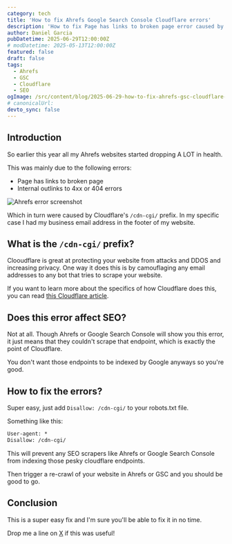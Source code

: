 ```yaml
---
category: tech
title: 'How to fix Ahrefs Google Search Console Cloudflare errors'
description: 'How to fix Page has links to broken page error caused by Cloudflare /cdn-cgi/'
author: Daniel Garcia
pubDatetime: 2025-06-29T12:00:00Z
# modDatetime: 2025-05-13T12:00:00Z
featured: false
draft: false
tags:
  - Ahrefs
  - GSC
  - Cloudflare
  - SEO
ogImage: /src/content/blog/2025-06-29-how-to-fix-ahrefs-gsc-cloudflare-errors/cover.png
# canonicalUrl:
devto_sync: false
---
```



## Introduction

So earlier this year all my Ahrefs websites started dropping A LOT in health.

This was mainly due to the following errors:

- Page has links to broken page
- Internal outlinks to 4xx or 404 errors

![Ahrefs error screenshot](./ahrefs-error.png)

Which in turn were caused by Cloudflare's `/cdn-cgi/` prefix. In my specific case I had my business email address in the footer of my website.

## What is the `/cdn-cgi/` prefix?

Clooudflare is great at protecting your website from attacks and DDOS and increasing privacy. One way it does this is by camouflaging any email addresses to any bot that tries to scrape your website.

If you want to learn more about the specifics of how Cloudflare does this, you can read [this Cloudflare article](https://developers.cloudflare.com/fundamentals/reference/cdn-cgi-endpoint/).

## Does this error affect SEO?

Not at all. Though Ahrefs or Google Search Console will show you this error, it just means that they couldn't scrape that endpoint, which is exactly the point of Cloudflare.

You don't want those endpoints to be indexed by Google anyways so you're good.

## How to fix the errors?

Super easy, just add `Disallow: /cdn-cgi/` to your robots.txt file.

Something like this:

```txt
User-agent: *
Disallow: /cdn-cgi/
```

This will prevent any SEO scrapers like Ahrefs or Google Search Console from indexing those pesky cloudflare endpoints.

Then trigger a re-crawl of your website in Ahrefs or GSC and you should be good to go.

<WebsiteDesignCTA client:visible />

## Conclusion

This is a super easy fix and I'm sure you'll be able to fix it in no time.

Drop me a line on [X](https://x.com/onticdani) if this was useful!
